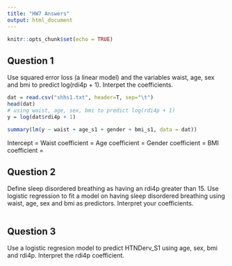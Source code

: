 ```yaml
---
title: "HW7 Answers"
output: html_document
---
```


```r
knitr::opts_chunk$set(echo = TRUE)
```

## Question 1

Use squared error loss (a linear model) and the variables waist, age, sex and bmi to predict log(rdi4p + 1). Interpet the coefficients.
```r
dat = read.csv("shhs1.txt", header=T, sep="\t")
head(dat)
# using waist, age, sex, bmi to predict log(rdi4p + 1)
y = log(dat$rdi4p + 1)

summary(lm(y ~ waist + age_s1 + gender + bmi_s1, data = dat))
```
Intercept = 
Waist coefficient = 
Age coefficient = 
Gender coefficient = 
BMI coefficient = 


## Question 2

Define sleep disordered breathing as having an rdi4p greater than 15. Use logistic regression to fit a model on having sleep disordered breathing using waist, age, sex and bmi as predictors. Interpret your coefficients.
```r

```


## Question 3

Use a logistic regresion model to predict HTNDerv_S1 using age, sex, bmi and rdi4p. Interpret the rdi4p coefficient.
```r

```


